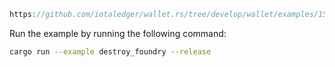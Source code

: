 
<DotEnvWarning />

```rust reference
https://github.com/iotaledger/wallet.rs/tree/develop/wallet/examples/15_destroy_foundry.rs
```

Run the example by running the following command:

```bash
cargo run --example destroy_foundry --release
```